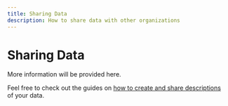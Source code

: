 ```yaml
---
title: Sharing Data
description: How to share data with other organizations
---
```


# Sharing Data

More information will be provided here.

Feel free to check out the guides on [how to create and share descriptions](/docs/how-to-guides/how-to-dataset) of your data.
